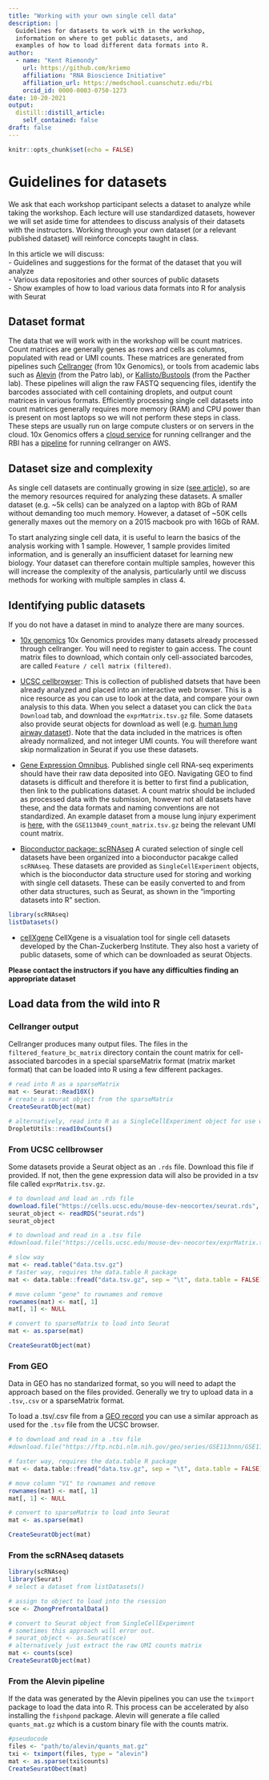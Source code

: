 ```yaml
---
title: "Working with your own single cell data"
description: |
  Guidelines for datasets to work with in the workshop, 
  information on where to get public datasets, and 
  examples of how to load different data formats into R. 
author: 
  - name: "Kent Riemondy"
    url: https://github.com/kriemo
    affiliation: "RNA Bioscience Initiative"
    affiliation_url: https://medschool.cuanschutz.edu/rbi
    orcid_id: 0000-0003-0750-1273
date: 10-20-2021
output:
  distill::distill_article:
    self_contained: false
draft: false 
---
```



```r
knitr::opts_chunk$set(echo = FALSE)
```

# Guidelines for datasets

We ask that each workshop participant selects a dataset to analyze while taking the workshop. Each lecture will use standardized datasets, however we will set aside time for attendees to  discuss analysis of their datasets with the instructors. Working through your own dataset (or a relevant published dataset) will reinforce concepts taught in class. 

In this article we will discuss:  
  - Guidelines and suggestions for the format of the dataset that you will analyze  
  - Various data repositories and other sources of public datasets   
  - Show examples of how to load various data formats into R for analysis with Seurat
  
## Dataset format

The data that we will work with in the workshop will be count matrices. Count matrices are generally genes as rows and cells as columns, populated with read or UMI counts. These matrices are generated from pipelines such [Cellranger](https://support.10xgenomics.com/single-cell-gene-expression/software/pipelines/latest/what-is-cell-ranger) (from 10x Genomics), or tools from academic labs such as [Alevin](https://salmon.readthedocs.io/en/latest/alevin.html)  (from the Patro lab), or [Kallisto/Bustools](https://www.kallistobus.tools/) (from the Pacther lab). These pipelines will align the raw FASTQ sequencing files, identify the barcodes associated with cell containing droplets, and output count matrices in various formats. Efficiently processing single cell datasets into count matrices generally requires more memory (RAM) and CPU power than is present on most laptops so we will not perform these steps in class. These steps are usually run on large compute clusters or on servers in the cloud. 10x Genomics offers a [cloud service](https://www.10xgenomics.com/products/cloud-analysis) for running cellranger and the RBI has a [pipeline](https://github.com/rnabioco/cellrangerAWS) for running cellranger on AWS. 

## Dataset size and complexity

As single cell datasets are continually growing in size ([see article](https://www.nature.com/articles/nprot.2017.149)), so are the memory resources required for analyzing these datasets. A smaller dataset (e.g. ~5k cells) can be analyzed on a laptop with 8Gb of RAM without demanding too much memory. However, a dataset of ~50K cells generally maxes out the memory on a 2015 macbook pro with 16Gb of RAM.

To start analyzing single cell data, it is useful to learn the basics of the analysis working with 1 sample. However, 1 sample provides limited information, and is generally an insufficient dataset for learning new biology. Your dataset can therefore contain multiple samples, however this will increase the complexity of the analysis, particularly until we discuss methods for working with multiple samples in class 4. 

## Identifying public datasets 

If you do not have a dataset in mind to analyze there are many sources. 

- [10x genomics](https://www.10xgenomics.com/resources/datasets) 10x Genomics provides many datasets already processed through cellranger. You will need to register to gain access. The count matrix files to download, which contain only cell-associated barcodes, are called `Feature / cell matrix (filtered)`.

- [UCSC cellbrowser](https://cells.ucsc.edu/): This is collection of published datsets that have been already analyzed and placed into an interactive web browser. This is a nice resource as you can use to look at the data, and compare your own analysis to this data. When you select a dataset you can click the `Data Download` tab, and download the `exprMatrix.tsv.gz` file. Some datasets also provide seurat objects for download as well (e.g. [human lung airway dataset](https://cells.ucsc.edu/?ds=lung-airway)). Note that the data included in the matrices is often already normalized, and not integer UMI counts. You will therefore want skip normalization in Seurat if you use these datasets. 

- [Gene Expression Omnibus](https://www.ncbi.nlm.nih.gov/geo/). Published single cell RNA-seq experiments should have their raw data deposited into GEO. Navigating GEO to find datasets is difficult and therefore it is better to first find a publication, then link to the publications dataset. A count matrix should be included as processed data with the submission, however not all datasets have these, and the data formats and naming conventions are not standardized. An example dataset from a mouse lung injury experiment is [here](https://www.ncbi.nlm.nih.gov/geo/query/acc.cgi?acc=GSE113049), with the `GSE113049_count_matrix.tsv.gz` being the relevant UMI count matrix. 

- [Bioconductor package: scRNAseq](https://www.bioconductor.org/packages/release/data/experiment/html/scRNAseq.html) A curated selection of single cell datasets have been organized into a bioconductor pacakge called `scRNAseq`. These datasets are provided as `SingleCellExperiment` objects, which is the bioconductor data structure used for storing and working with single cell datasets. These can be easily converted to and from other data structures, such as Seurat, as shown in the "importing datasets into R" section. 


```r
library(scRNAseq)
listDatasets()
```

- [cellXgene](https://cellxgene.cziscience.com/) CellXgene is a visualation tool for single cell datasets developed by the Chan-Zuckerberg Institute. They also host a variety of public datasets, some of which can be downloaded as seurat Objects.  

**Please contact the instructors if you have any difficulties finding an appropriate dataset** 

## Load data from the wild into R


### Cellranger output

Cellranger produces many output files. The files in the `filtered_feature_bc_matrix` directory contain the count matrix for cell-associated barcodes in a special sparseMatrix format (matrix market format) that can be loaded into R using a few different packages. 

```r
# read into R as a sparseMatrix
mat <- Seurat::Read10X()
# create a seurat object from the sparseMatrix
CreateSeuratObject(mat)

# alternatively, read into R as a SingleCellExperiment object for use with bioconductor
DropletUtils::read10xCounts()
```

### From UCSC cellbrowser

Some datasets provide a Seurat object as an `.rds` file. Download this file if provided. If not, then the gene expression data will also be provided in a tsv file called `exprMatrix.tsv.gz`. 


```r
# to download and load an .rds file
download.file("https://cells.ucsc.edu/mouse-dev-neocortex/seurat.rds", "seurat.rds")
seurat_object <- readRDS("seurat.rds")
seurat_object
```

```r
# to download and read in a .tsv file
#download.file("https://cells.ucsc.edu/mouse-dev-neocortex/exprMatrix.tsv.gz", "data.tsv.gz")

# slow way
mat <- read.table("data.tsv.gz")
# faster way, requires the data.table R package
mat <- data.table::fread("data.tsv.gz", sep = "\t", data.table = FALSE)

# move column "gene" to rownames and remove 
rownames(mat) <- mat[, 1]
mat[, 1] <- NULL

# convert to sparseMatrix to load into Seurat
mat <- as.sparse(mat)

CreateSeuratObject(mat)
```




### From GEO

Data in GEO has no standarized format, so you will need to adapt the approach based on the files provided. Generally we try to upload data in a `.tsv`,`.csv` or a sparseMatrix format. 

To load a .tsv/.csv file from a [GEO record](https://www.ncbi.nlm.nih.gov/geo/query/acc.cgi?acc=GSE113049) you can use a similar approach as used for the `.tsv` file from the UCSC browser. 

```r
# to download and read in a .tsv file
#download.file("https://ftp.ncbi.nlm.nih.gov/geo/series/GSE113nnn/GSE113049/suppl/GSE113049_count_matrix.tsv.gz", "data.tsv.gz")

# faster way, requires the data.table R package
mat <- data.table::fread("data.tsv.gz", sep = "\t", data.table = FALSE)

# move column "V1" to rownames and remove 
rownames(mat) <- mat[, 1]
mat[, 1] <- NULL

# convert to sparseMatrix to load into Seurat
mat <- as.sparse(mat)

CreateSeuratObject(mat)
```

### From the scRNAseq datasets

```r
library(scRNAseq)
library(Seurat)
# select a dataset from listDatasets()

# assign to object to load into the rsession
sce <- ZhongPrefrontalData()

# convert to Seurat object from SingleCellExperiment
# sometimes this approach will error out.
# seurat_object <- as.Seurat(sce)
# alternatively just extract the raw UMI counts matrix
mat <- counts(sce)
CreateSeuratObject(mat)
```
### From the Alevin pipeline

If the data was generated by the Alevin pipelines you can use the `tximport` package to load the data into R. This process can be accelerated by also installing the `fishpond` package. Alevin will generate a file called `quants_mat.gz` which is a custom binary file with the counts matrix. 


```r
#pseudocode
files <- "path/to/alevin/quants_mat.gz"
txi <- tximport(files, type = "alevin")
mat <- as.sparse(txi$counts)
CreateSeuratObect(mat)
```

